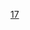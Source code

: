 {{EstablishmentsInCentury|16|17|16|18}}
{{Commonscat|17th-century establishments}}

[[Category:2千纪建立|17]]
